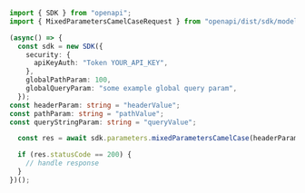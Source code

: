 ```typescript showLineNumbers copy filename="Mixed Parameters Camel Case usage example"
import { SDK } from "openapi";
import { MixedParametersCamelCaseRequest } from "openapi/dist/sdk/models/operations";

(async() => {
  const sdk = new SDK({
    security: {
      apiKeyAuth: "Token YOUR_API_KEY",
    },
    globalPathParam: 100,
    globalQueryParam: "some example global query param",
  });
const headerParam: string = "headerValue";
const pathParam: string = "pathValue";
const queryStringParam: string = "queryValue";

  const res = await sdk.parameters.mixedParametersCamelCase(headerParam, pathParam, queryStringParam);

  if (res.statusCode == 200) {
    // handle response
  }
})();
```
